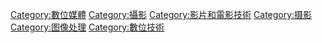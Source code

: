 {{noteTA
|T=zh-cn:数码摄影;zh-tw:數位攝影;
}}

{{Commonscat|Digital photography}}

[[Category:數位媒體|Category:數位媒體]]
[[Category:攝影|Category:攝影]]
[[Category:影片和電影技術|Category:影片和電影技術]]
[[Category:摄影|Category:摄影]]
[[Category:图像处理|Category:图像处理]]
[[Category:數位技術|Category:數位技術]]